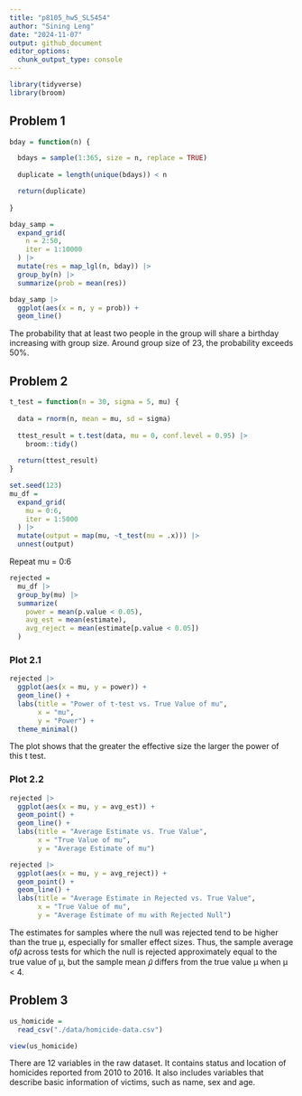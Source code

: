 ```yaml
---
title: "p8105_hw5_SL5454"
author: "Sining Leng"
date: "2024-11-07"
output: github_document
editor_options: 
  chunk_output_type: console
---
```


```r
library(tidyverse)
library(broom)
```

## Problem 1
```r
bday = function(n) {

  bdays = sample(1:365, size = n, replace = TRUE)
  
  duplicate = length(unique(bdays)) < n

  return(duplicate)
  
}

bday_samp = 
  expand_grid(
    n = 2:50,
    iter = 1:10000
  ) |> 
  mutate(res = map_lgl(n, bday)) |> 
  group_by(n) |> 
  summarize(prob = mean(res))

bday_samp |>
  ggplot(aes(x = n, y = prob)) + 
  geom_line()
```

The probability that at least two people in the group will share a birthday increasing with group size. Around group size of 23, the probability exceeds 50%.


## Problem 2

```r
t_test = function(n = 30, sigma = 5, mu) {
  
  data = rnorm(n, mean = mu, sd = sigma)
  
  ttest_result = t.test(data, mu = 0, conf.level = 0.95) |>
    broom::tidy()
  
  return(ttest_result)
}

set.seed(123)
mu_df = 
  expand_grid(
    mu = 0:6,
    iter = 1:5000
  ) |>
  mutate(output = map(mu, ~t_test(mu = .x))) |>
  unnest(output)

```

Repeat mu = 0:6
```r
rejected =
  mu_df |>
  group_by(mu) |>
  summarize(
    power = mean(p.value < 0.05),
    avg_est = mean(estimate),
    avg_reject = mean(estimate[p.value < 0.05])
  )
```

### Plot 2.1
```r
rejected |>
  ggplot(aes(x = mu, y = power)) +
  geom_line() +
  labs(title = "Power of t-test vs. True Value of mu",
       x = "mu",
       y = "Power") +
  theme_minimal()
```

The plot shows that the greater the effective size the larger the power of this t test.

### Plot 2.2
```r
rejected |>
  ggplot(aes(x = mu, y = avg_est)) +
  geom_point() +
  geom_line() + 
  labs(title = "Average Estimate vs. True Value",
       x = "True Value of mu",
       y = "Average Estimate of mu")

rejected |>
  ggplot(aes(x = mu, y = avg_reject)) +
  geom_point() +
  geom_line() +
  labs(title = "Average Estimate in Rejected vs. True Value",
       x = "True Value of mu",
       y = "Average Estimate of mu with Rejected Null")
``` 
  
The estimates for samples where the null was rejected tend to be higher than the true μ, especially for smaller effect sizes. Thus, the sample average of𝜇̂ across tests for which the null is rejected approximately equal to the true value of μ, but the sample mean 𝜇̂ differs from the true value μ when μ < 4.


## Problem 3

```r
us_homicide = 
  read_csv("./data/homicide-data.csv")

view(us_homicide)
```

There are 12 variables in the raw dataset. It contains status and location of homicides reported from 2010 to 2016. It also includes variables that describe basic information of victims, such as name, sex and age.

```r

```

